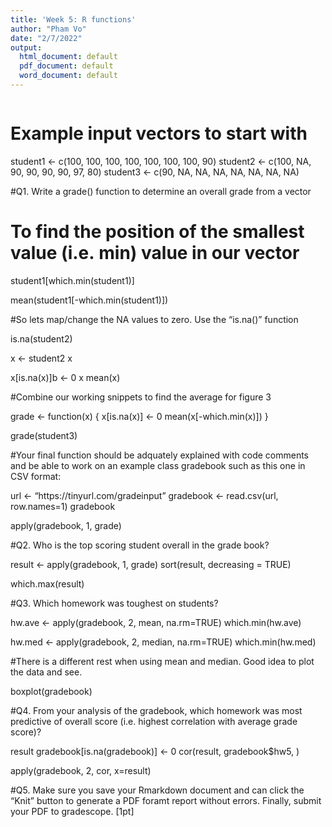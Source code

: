 ```yaml
---
title: 'Week 5: R functions'
author: "Pham Vo"
date: "2/7/2022"
output:
  html_document: default
  pdf_document: default
  word_document: default
---
```


```r

```
# Example input vectors to start with
student1 <- c(100, 100, 100, 100, 100, 100, 100, 90)
student2 <- c(100, NA, 90, 90, 90, 90, 97, 80)
student3 <- c(90, NA, NA, NA, NA, NA, NA, NA)

#Q1. Write a grade() function to determine an overall grade from a vector 

# To find the position of the smallest value (i.e. min) value in our vector 

student1[which.min(student1)]


mean(student1[-which.min(student1)])

#So lets map/change the NA values to zero. Use the "is.na()" function

is.na(student2)

x <- student2
x

x[is.na(x)]b <- 0
x
mean(x)

#Combine our working snippets to find the average for figure 3 

grade <- function(x) {
  x[is.na(x)] <- 0
  mean(x[-which.min(x)])
}

grade(student3)

#Your final function should be adquately explained with code comments and be able to work on an example class gradebook such as this one in CSV format:

url <- "https://tinyurl.com/gradeinput"
gradebook <- read.csv(url, row.names=1)
gradebook

apply(gradebook, 1, grade)

#Q2. Who is the top scoring student overall in the grade book?

result <- apply(gradebook, 1, grade)
sort(result, decreasing = TRUE)

which.max(result)

#Q3. Which homework was toughest on students?

hw.ave <- apply(gradebook, 2, mean, na.rm=TRUE)
which.min(hw.ave)

hw.med <- apply(gradebook, 2, median, na.rm=TRUE)
which.min(hw.med)

#There is a different rest when using mean and median. Good idea to plot the data and see.

boxplot(gradebook)

#Q4. From your analysis of the gradebook, which homework was most predictive of overall score (i.e. highest correlation with average grade score)?


result
gradebook[is.na(gradebook)] <- 0
cor(result, gradebook$hw5, )


apply(gradebook, 2, cor, x=result)

#Q5. Make sure you save your Rmarkdown document and can click the “Knit” button to generate a PDF foramt report without errors. Finally, submit your PDF to gradescope. [1pt]


